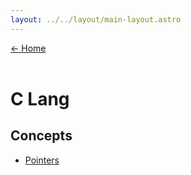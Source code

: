 ---
layout: ../../layout/main-layout.astro
---

<a href="/">← Home </a> <br /> <br />

# C Lang

## Concepts
- [Pointers](./c/pointers)

